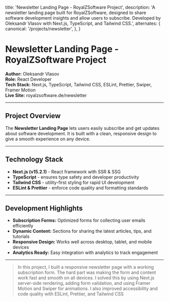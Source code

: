 
  title: 'Newsletter Landing Page - RoyalZSoftware Project',
  description:
    'A newsletter landing page built for RoyalZSoftware, designed to share software development insights and allow users to subscribe. Developed by Oleksandr Vlasov with Next.js, TypeScript, and Tailwind CSS.',
  alternates: {
    canonical: '/projects/newsletter',
  },
}

<Cover
  src="/projects/newsletter.png"
  alt="Newsletter Landing Page Screenshot"
  caption="RoyalZSoftware Newsletter"
/>

# Newsletter Landing Page - RoyalZSoftware Project

**Author:** Oleksandr Vlasov  
**Role:** React Developer  
**Tech Stack:** Next.js, TypeScript, Tailwind CSS, ESLint, Prettier, Swiper, Framer Motion  
**Live Site:** <Link href="https://royalzsoftware.de/newsletter" target="_blank" rel="noopener noreferrer">royalzsoftware.de/newsletter</Link>

---

## Project Overview

The **Newsletter Landing Page** lets users easily subscribe and get updates about software development.
It is built with a clean, responsive design to give a smooth experience on any device.

---

## Technology Stack

- **Next.js (v15.2.1)** - React framework with SSR & SSG
- **TypeScript** - ensures type safety and developer productivity
- **Tailwind CSS** - utility-first styling for rapid UI development
- **ESLint & Prettier** - enforce code quality and formatting standards

---

## Development Highlights

- **Subscription Forms:** Optimized forms for collecting user emails efficiently
- **Dynamic Content:** Sections for sharing the latest articles, tips, and tutorials
- **Responsive Design:** Works well across desktop, tablet, and mobile devices
- **Analytics Ready:** Easy integration with analytics to track engagement

---

> In this project, I built a responsive newsletter page with a working subscription form. The hard part was making the form and content work fast and smooth on all devices. I solved this by using Next.js server-side rendering, adding form validation, and using Framer Motion and Swiper for animations. I also improved accessibility and code quality with ESLint, Prettier, and Tailwind CSS
